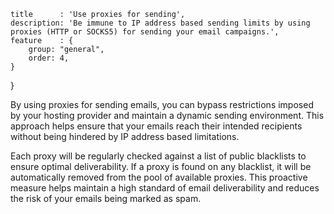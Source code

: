 	title      : 'Use proxies for sending',
	description: 'Be immune to IP address based sending limits by using proxies (HTTP or SOCKS5) for sending your email campaigns.',
	feature    : {
		group: "general",
		order: 4,
	}
}

By using proxies for sending emails, you can bypass restrictions imposed by
your hosting provider and maintain a dynamic sending environment. This
approach helps ensure that your emails reach their intended recipients
without being hindered by IP address based limitations.

Each proxy will be regularly checked against a list of public blacklists to
ensure optimal deliverability. If a proxy is found on any blacklist, it will
be automatically removed from the pool of available proxies. This proactive
measure helps maintain a high standard of email deliverability and reduces
the risk of your emails being marked as spam.
